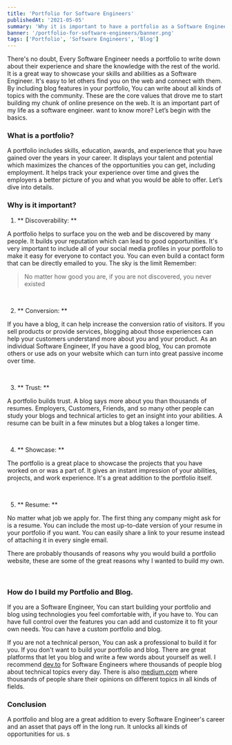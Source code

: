 ```yaml
---
title: 'Portfolio for Software Engineers'
publishedAt: '2021-05-05'
summary: 'Why it is important to have a portfolio as a Software Engineer'
banner: '/portfolio-for-software-engineers/banner.png'
tags: ['Portfolio', 'Software Engineers', 'Blog']
---
```


There's no doubt, Every Software Engineer needs a portfolio to write down about their
experience and share the knowledge with the rest of the world. It is a great way to
showcase your skills and abilities as a Software Engineer. It's easy to let others find
you on the web and connect with them. By including blog features in your
portfolio, You can write about all kinds of topics with the community. These are the
core values that drove me to start building my chunk of online presence on the web.
It is an important part of my life as a software engineer. want to know more? Let’s begin
with the basics.

### What is a portfolio?

A portfolio includes skills, education, awards, and experience that you have
gained over the years in your career. It displays your talent and potential which
maximizes the chances of the opportunities you can get, including employment. It helps
track your experience over time and gives the employers a better picture of you and
what you would be able to offer. Let’s dive into details.

### Why is it important?

1. ** Discoverability: **

A portfolio helps to surface you on the web and be discovered by many people. It builds your
reputation which can lead to good opportunities. It's very important to include all of
your social media profiles in your portfolio to make it easy for everyone to contact you.
You can even build a contact form that can be directly emailed to you. The sky is the limit
Remember:

> No matter how good you are, if you are not discovered,
> you never existed

<br />

2. ** Conversion: **

If you have a blog, it can help increase the conversion ratio of visitors.
If you sell products or provide services, blogging about those experiences can help
your customers understand more about you and your product. As an individual Software
Engineer, If you have a good blog, You can promote others or use ads on your website
which can turn into great passive income over time.

<br />

3. ** Trust: **

A portfolio builds trust. A blog says more about you than thousands of resumes.
Employers, Customers, Friends, and so many other people can study your
blogs and technical articles to get an insight into your abilities.
A resume can be built in a few minutes but a blog takes a longer time.

<br />

4. ** Showcase: **

The portfolio is a great place to showcase the projects that you have worked on or was a part
of. It gives an instant impression of your abilities, projects, and work experience.
It's a great addition to the portfolio itself.

<br />

5. ** Resume: **

No matter what job we apply for. The first thing any company might ask for is a resume.
You can include the most up-to-date version of your resume in your portfolio if you want.
You can easily share a link to your resume instead of attaching it in every single email.

There are probably thousands of reasons why you would build a portfolio website, these are
some of the great reasons why I wanted to build my own.

<br />

### How do I build my Portfolio and Blog.

If you are a Software Engineer, You can start building your portfolio and blog using
technologies you feel comfortable with, if you have to. You can have full control over
the features you can add and customize it to fit your own needs. You can have a custom
portfolio and blog.

If you are not a technical person, You can ask a professional to build it for you.
If you don't want to build your portfolio and blog. There are great platforms that
let you blog and write a few words about yourself as well. I recommend
[dev.to](https://dev.to/) for Software Engineers where thousands of people blog about
technical topics every day. There is also [medium.com](https://medium.com/) where thousands
of people share their opinions on different topics in all kinds of fields.

### Conclusion

A portfolio and blog are a great addition to every Software Engineer's career and an asset
that pays off in the long run. It unlocks all kinds of opportunities for us.
s